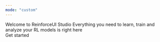 ```yaml
---
mode: "custom"
---
```


<div style={{
  maxWidth: "1500px",
  margin: "0 auto",
  height: "300px",
  display: "flex",
  alignItems: "center",
  justifyContent: "center",
  flexDirection: "column",
  textAlign: "center",
  padding: "20px" // Add some padding for spacing
}}>

  <div>
    <span style={{ fontSize: "2em", fontWeight: "bold", display: "block", lineHeight: "1.2", marginBottom: "0.5em" }}>
      Welcome to ReinforceUI Studio
    </span>
    <span style={{ fontSize: "1.2em", display: "block", marginTop: "1em", lineHeight: "1.5", marginBottom: "0.5em" }}>
     Everything you need to learn, train and analyze your RL models is right here
    </span>
  </div>
</div>


<div style={{ maxWidth: "1000px", margin: "0 auto", textAlign: "center", marginTop: "50px" }}>
  <span style={{ fontSize: "1.5em", fontWeight: "bold", display: "block" }}>
      Get started
  </span>
</div>

<div class="card-group-container" style={{ maxWidth: "1000px", margin: "50px auto 0", }}>
  <CardGroup cols={3}>
    <Card title="Get Started" icon="play" style={{ width: "300px", height: "50px" }} />
    <Card title="Learn About RL" icon="graduation-cap" style={{ width: "300px", height: "50px" }} />
    <Card title="Add your Algorithm" icon="puzzle-piece" style={{ width: "300px", height: "50px" }}/>
  </CardGroup>
</div>